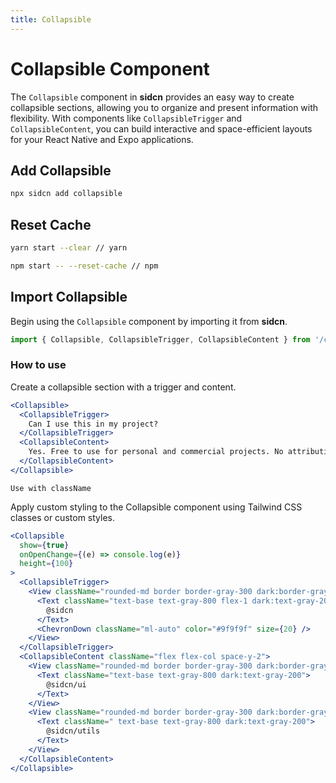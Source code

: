 ```yaml
---
title: Collapsible
---
```


# Collapsible Component

The `Collapsible` component in **sidcn** provides an easy way to create collapsible sections, allowing you to organize and present information with flexibility. With components like `CollapsibleTrigger` and `CollapsibleContent`, you can build interactive and space-efficient layouts for your React Native and Expo applications.

## Add Collapsible

```jsx copy
npx sidcn add collapsible
```

##  Reset Cache

```bash copy
yarn start --clear // yarn

npm start -- --reset-cache // npm
```


## Import Collapsible

Begin using the `Collapsible` component by importing it from **sidcn**.

```jsx copy
import { Collapsible, CollapsibleTrigger, CollapsibleContent } from '/components/sidcn/ui/collapsible';
```
### How to use

Create a collapsible section with a trigger and content.
```jsx copy
<Collapsible>
  <CollapsibleTrigger>
    Can I use this in my project?
  </CollapsibleTrigger>
  <CollapsibleContent>
    Yes. Free to use for personal and commercial projects. No attribution required.
  </CollapsibleContent>
</Collapsible>

```

`Use with className`

Apply custom styling to the Collapsible component using Tailwind CSS classes or custom styles.

```jsx copy
<Collapsible
  show={true}
  onOpenChange={(e) => console.log(e)}
  height={100}
>
  <CollapsibleTrigger>
    <View className="rounded-md border border-gray-300 dark:border-gray-500 px-4 py-3 flex flex-row w-full">
      <Text className="text-base text-gray-800 flex-1 dark:text-gray-200">
        @sidcn
      </Text>
      <ChevronDown className="ml-auto" color="#9f9f9f" size={20} />
    </View>
  </CollapsibleTrigger>
  <CollapsibleContent className="flex flex-col space-y-2">
    <View className="rounded-md border border-gray-300 dark:border-gray-500 px-4 py-3 mt-1">
      <Text className="text-base text-gray-800 dark:text-gray-200">
        @sidcn/ui
      </Text>
    </View>
    <View className="rounded-md border border-gray-300 dark:border-gray-500 px-4 py-3 mt-1">
      <Text className=" text-base text-gray-800 dark:text-gray-200">
        @sidcn/utils
      </Text>
    </View>
  </CollapsibleContent>
</Collapsible>
```